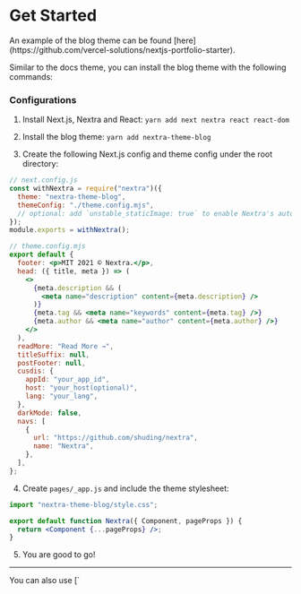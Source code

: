 # Get Started


<Callout>
  An example of the blog theme can be found
  [here](https://github.com/vercel-solutions/nextjs-portfolio-starter).
</Callout>

Similar to the docs theme, you can install the blog theme with the following commands:

### Configurations

1. Install Next.js, Nextra and React: `yarn add next nextra react react-dom`

2. Install the blog theme: `yarn add nextra-theme-blog`

3. Create the following Next.js config and theme config under the root directory:

```jsx
// next.config.js
const withNextra = require("nextra")({
  theme: "nextra-theme-blog",
  themeConfig: "./theme.config.mjs",
  // optional: add `unstable_staticImage: true` to enable Nextra's auto image import
});
module.exports = withNextra();
```

```jsx
// theme.config.mjs
export default {
  footer: <p>MIT 2021 © Nextra.</p>,
  head: ({ title, meta }) => (
    <>
      {meta.description && (
        <meta name="description" content={meta.description} />
      )}
      {meta.tag && <meta name="keywords" content={meta.tag} />}
      {meta.author && <meta name="author" content={meta.author} />}
    </>
  ),
  readMore: "Read More →",
  titleSuffix: null,
  postFooter: null,
  cusdis: {
    appId: "your_app_id",
    host: "your_host(optional)",
    lang: "your_lang",
  },
  darkMode: false,
  navs: [
    {
      url: "https://github.com/shuding/nextra",
      name: "Nextra",
    },
  ],
};
```

4. Create `pages/_app.js` and include the theme stylesheet:

```jsx
import "nextra-theme-blog/style.css";

export default function Nextra({ Component, pageProps }) {
  return <Component {...pageProps} />;
}
```

5. You are good to go!

---

<Callout>
You can also use [`<style jsx>`](https://nextjs.org/docs/basic-features/built-in-css-support#css-in-js) to style elements inside `theme.config.mjs`.
</Callout>
